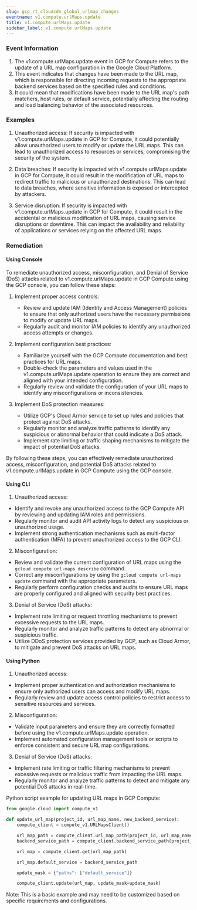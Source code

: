 ```yaml
--- 
slug: gcp_rt_cloudcdn_global_urlmap_changes
eventname: v1.compute.urlMaps.update
title: v1.compute.urlMaps.update
sidebar_label: v1.compute.urlMaps.update
---
```

                       


### Event Information

1. The v1.compute.urlMaps.update event in GCP for Compute refers to the update of a URL map configuration in the Google Cloud Platform. 
2. This event indicates that changes have been made to the URL map, which is responsible for directing incoming requests to the appropriate backend services based on the specified rules and conditions. 
3. It could mean that modifications have been made to the URL map's path matchers, host rules, or default service, potentially affecting the routing and load balancing behavior of the associated resources.


### Examples

1. Unauthorized access: If security is impacted with v1.compute.urlMaps.update in GCP for Compute, it could potentially allow unauthorized users to modify or update the URL maps. This can lead to unauthorized access to resources or services, compromising the security of the system.

2. Data breaches: If security is impacted with v1.compute.urlMaps.update in GCP for Compute, it could result in the modification of URL maps to redirect traffic to malicious or unauthorized destinations. This can lead to data breaches, where sensitive information is exposed or intercepted by attackers.

3. Service disruption: If security is impacted with v1.compute.urlMaps.update in GCP for Compute, it could result in the accidental or malicious modification of URL maps, causing service disruptions or downtime. This can impact the availability and reliability of applications or services relying on the affected URL maps.

### Remediation

#### Using Console

To remediate unauthorized access, misconfiguration, and Denial of Service (DoS) attacks related to v1.compute.urlMaps.update in GCP Compute using the GCP console, you can follow these steps:

1. Implement proper access controls:
   - Review and update IAM (Identity and Access Management) policies to ensure that only authorized users have the necessary permissions to modify or update URL maps.
   - Regularly audit and monitor IAM policies to identify any unauthorized access attempts or changes.

2. Implement configuration best practices:
   - Familiarize yourself with the GCP Compute documentation and best practices for URL maps.
   - Double-check the parameters and values used in the v1.compute.urlMaps.update operation to ensure they are correct and aligned with your intended configuration.
   - Regularly review and validate the configuration of your URL maps to identify any misconfigurations or inconsistencies.

3. Implement DoS protection measures:
   - Utilize GCP's Cloud Armor service to set up rules and policies that protect against DoS attacks.
   - Regularly monitor and analyze traffic patterns to identify any suspicious or abnormal behavior that could indicate a DoS attack.
   - Implement rate limiting or traffic shaping mechanisms to mitigate the impact of potential DoS attacks.

By following these steps, you can effectively remediate unauthorized access, misconfiguration, and potential DoS attacks related to v1.compute.urlMaps.update in GCP Compute using the GCP console.

#### Using CLI

1. Unauthorized access:
- Identify and revoke any unauthorized access to the GCP Compute API by reviewing and updating IAM roles and permissions.
- Regularly monitor and audit API activity logs to detect any suspicious or unauthorized usage.
- Implement strong authentication mechanisms such as multi-factor authentication (MFA) to prevent unauthorized access to the GCP CLI.

2. Misconfiguration:
- Review and validate the current configuration of URL maps using the `gcloud compute url-maps describe` command.
- Correct any misconfigurations by using the `gcloud compute url-maps update` command with the appropriate parameters.
- Regularly perform configuration checks and audits to ensure URL maps are properly configured and aligned with security best practices.

3. Denial of Service (DoS) attacks:
- Implement rate limiting or request throttling mechanisms to prevent excessive requests to the URL maps.
- Regularly monitor and analyze traffic patterns to detect any abnormal or suspicious traffic.
- Utilize DDoS protection services provided by GCP, such as Cloud Armor, to mitigate and prevent DoS attacks on URL maps.

#### Using Python

1. Unauthorized access:
- Implement proper authentication and authorization mechanisms to ensure only authorized users can access and modify URL maps.
- Regularly review and update access control policies to restrict access to sensitive resources and services.

2. Misconfiguration:
- Validate input parameters and ensure they are correctly formatted before using the v1.compute.urlMaps.update operation.
- Implement automated configuration management tools or scripts to enforce consistent and secure URL map configurations.

3. Denial of Service (DoS) attacks:
- Implement rate limiting or traffic filtering mechanisms to prevent excessive requests or malicious traffic from impacting the URL maps.
- Regularly monitor and analyze traffic patterns to detect and mitigate any potential DoS attacks in real-time.

Python script example for updating URL maps in GCP Compute:

```python
from google.cloud import compute_v1

def update_url_map(project_id, url_map_name, new_backend_service):
    compute_client = compute_v1.URLMapsClient()

    url_map_path = compute_client.url_map_path(project_id, url_map_name)
    backend_service_path = compute_client.backend_service_path(project_id, new_backend_service)

    url_map = compute_client.get(url_map_path)

    url_map.default_service = backend_service_path

    update_mask = {"paths": ["default_service"]}

    compute_client.update(url_map, update_mask=update_mask)
```

Note: This is a basic example and may need to be customized based on specific requirements and configurations.

 